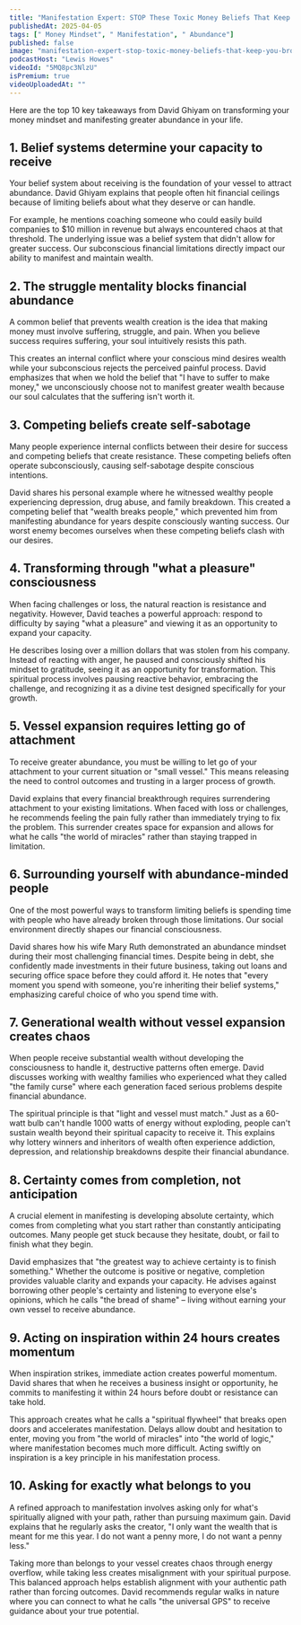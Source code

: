 ```yaml
---
title: "Manifestation Expert: STOP These Toxic Money Beliefs That Keep You Absolutely BROKE!"
publishedAt: 2025-04-05
tags: [" Money Mindset", " Manifestation", " Abundance"]
published: false
image: "manifestation-expert-stop-toxic-money-beliefs-that-keep-you-broke.jpg"
podcastHost: "Lewis Howes"
videoId: "5MQ8pc3NlzU"
isPremium: true
videoUploadedAt: ""
---
```



<PodcastSummaryPageLayout frontmatter={frontmatter}>

Here are the top 10 key takeaways from David Ghiyam on transforming your money mindset and manifesting greater abundance in your life.

## 1. Belief systems determine your capacity to receive

Your belief system about receiving is the foundation of your vessel to attract abundance. David Ghiyam explains that people often hit financial ceilings because of limiting beliefs about what they deserve or can handle.

For example, he mentions coaching someone who could easily build companies to $10 million in revenue but always encountered chaos at that threshold. The underlying issue was a belief system that didn't allow for greater success. Our subconscious financial limitations directly impact our ability to manifest and maintain wealth.

## 2. The struggle mentality blocks financial abundance

A common belief that prevents wealth creation is the idea that making money must involve suffering, struggle, and pain. When you believe success requires suffering, your soul intuitively resists this path.

This creates an internal conflict where your conscious mind desires wealth while your subconscious rejects the perceived painful process. David emphasizes that when we hold the belief that "I have to suffer to make money," we unconsciously choose not to manifest greater wealth because our soul calculates that the suffering isn't worth it.

## 3. Competing beliefs create self-sabotage

Many people experience internal conflicts between their desire for success and competing beliefs that create resistance. These competing beliefs often operate subconsciously, causing self-sabotage despite conscious intentions.

David shares his personal example where he witnessed wealthy people experiencing depression, drug abuse, and family breakdown. This created a competing belief that "wealth breaks people," which prevented him from manifesting abundance for years despite consciously wanting success. Our worst enemy becomes ourselves when these competing beliefs clash with our desires.

## 4. Transforming through "what a pleasure" consciousness

When facing challenges or loss, the natural reaction is resistance and negativity. However, David teaches a powerful approach: respond to difficulty by saying "what a pleasure" and viewing it as an opportunity to expand your capacity.

He describes losing over a million dollars that was stolen from his company. Instead of reacting with anger, he paused and consciously shifted his mindset to gratitude, seeing it as an opportunity for transformation. This spiritual process involves pausing reactive behavior, embracing the challenge, and recognizing it as a divine test designed specifically for your growth.

## 5. Vessel expansion requires letting go of attachment

To receive greater abundance, you must be willing to let go of your attachment to your current situation or "small vessel." This means releasing the need to control outcomes and trusting in a larger process of growth.

David explains that every financial breakthrough requires surrendering attachment to your existing limitations. When faced with loss or challenges, he recommends feeling the pain fully rather than immediately trying to fix the problem. This surrender creates space for expansion and allows for what he calls "the world of miracles" rather than staying trapped in limitation.

## 6. Surrounding yourself with abundance-minded people

One of the most powerful ways to transform limiting beliefs is spending time with people who have already broken through those limitations. Our social environment directly shapes our financial consciousness.

David shares how his wife Mary Ruth demonstrated an abundance mindset during their most challenging financial times. Despite being in debt, she confidently made investments in their future business, taking out loans and securing office space before they could afford it. He notes that "every moment you spend with someone, you're inheriting their belief systems," emphasizing careful choice of who you spend time with.

## 7. Generational wealth without vessel expansion creates chaos

When people receive substantial wealth without developing the consciousness to handle it, destructive patterns often emerge. David discusses working with wealthy families who experienced what they called "the family curse" where each generation faced serious problems despite financial abundance.

The spiritual principle is that "light and vessel must match." Just as a 60-watt bulb can't handle 1000 watts of energy without exploding, people can't sustain wealth beyond their spiritual capacity to receive it. This explains why lottery winners and inheritors of wealth often experience addiction, depression, and relationship breakdowns despite their financial abundance.

## 8. Certainty comes from completion, not anticipation

A crucial element in manifesting is developing absolute certainty, which comes from completing what you start rather than constantly anticipating outcomes. Many people get stuck because they hesitate, doubt, or fail to finish what they begin.

David emphasizes that "the greatest way to achieve certainty is to finish something." Whether the outcome is positive or negative, completion provides valuable clarity and expands your capacity. He advises against borrowing other people's certainty and listening to everyone else's opinions, which he calls "the bread of shame" – living without earning your own vessel to receive abundance.

## 9. Acting on inspiration within 24 hours creates momentum

When inspiration strikes, immediate action creates powerful momentum. David shares that when he receives a business insight or opportunity, he commits to manifesting it within 24 hours before doubt or resistance can take hold.

This approach creates what he calls a "spiritual flywheel" that breaks open doors and accelerates manifestation. Delays allow doubt and hesitation to enter, moving you from "the world of miracles" into "the world of logic," where manifestation becomes much more difficult. Acting swiftly on inspiration is a key principle in his manifestation process.

## 10. Asking for exactly what belongs to you

A refined approach to manifestation involves asking only for what's spiritually aligned with your path, rather than pursuing maximum gain. David explains that he regularly asks the creator, "I only want the wealth that is meant for me this year. I do not want a penny more, I do not want a penny less."

Taking more than belongs to your vessel creates chaos through energy overflow, while taking less creates misalignment with your spiritual purpose. This balanced approach helps establish alignment with your authentic path rather than forcing outcomes. David recommends regular walks in nature where you can connect to what he calls "the universal GPS" to receive guidance about your true potential.

</PodcastSummaryPageLayout>
